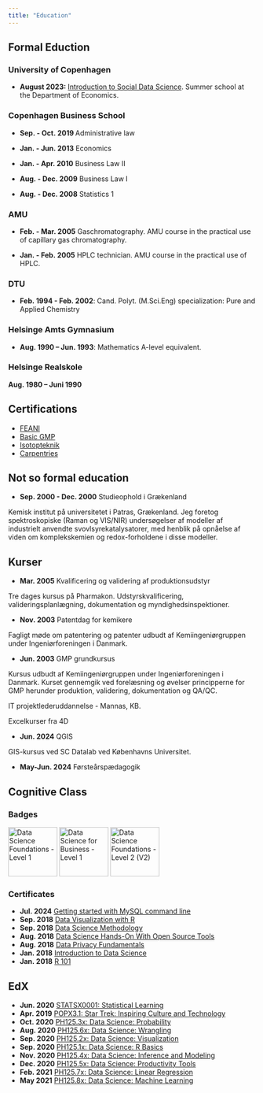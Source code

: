 ```yaml
---
title: "Education"
---
```


## Formal Eduction

### University of Copenhagen

  - **August 2023:** [Introduction to Social Data Science](https://web.archive.org/web/20240112121316/https://kurser.ku.dk/course/a%C3%98kk08216u/). Summer school at the Department of Economics.

### Copenhagen Business School

 - **Sep. - Oct. 2019 ** Administrative law

 - **Jan. - Jun. 2013** Economics

 - **Jan. - Apr. 2010** Business Law II

 - **Aug. - Dec. 2009** Business Law I

 - **Aug. - Dec. 2008** Statistics 1

### AMU

  - **Feb. - Mar. 2005** Gaschromatography. AMU course in the practical use of capillary gas chromatography. 


  - **Jan. - Feb.  2005**  HPLC technician. AMU course in the practical use of  HPLC.


### DTU

  - **Feb. 1994 - Feb. 2002**: Cand. Polyt. (M.Sci.Eng) specialization: Pure and Applied Chemistry

### Helsinge Amts Gymnasium

  - **Aug. 1990 -- Jun. 1993**: Mathematics A-level equivalent.

### Helsinge Realskole
**Aug. 1980 -- Juni 1990**

## Certifications

  - <a href="/documentation/Feani.pdf" target="_blank">FEANI</a>
  - <a href="/documentation/basicgmp.pdf" target="_blank">Basic GMP</a>
  - <a href="/documentation/isotopteknik.pdf" target="_blank">Isotopteknik</a>
  - <a href="/documentation/carpentries.pdf" target="_blank">Carpentries</a>



## Not so formal education

  - **Sep. 2000 - Dec. 2000**  Studieophold i Grækenland

Kemisk institut på universitetet i Patras, Grækenland. Jeg foretog spektroskopiske
(Raman og VIS/NIR) undersøgelser af modeller af industrielt anvendte
svovlsyrekatalysatorer, med henblik på opnåelse af viden om
komplekskemien og redox-forholdene i disse modeller.


## Kurser
  - **Mar. 2005**  Kvalificering og validering af produktionsudstyr

Tre dages kursus på Pharmakon. Udstyrskvalificering, valideringsplanlægning, dokumentation og myndighedsinspektioner.

 
  - **Nov. 2003**  Patentdag for kemikere

Fagligt møde om patentering og patenter udbudt af Kemiingeniørgruppen under Ingeniørforeningen i Danmark.

  - **Jun. 2003** GMP grundkursus

Kursus udbudt af Kemiingeniørgruppen under Ingeniørforeningen i Danmark. Kurset 
gennemgik ved forelæsning og øvelser principperne for GMP herunder produktion,
validering, dokumentation og QA/QC.

IT projektlederuddannelse - Mannas, KB.

Excelkurser fra 4D

  - **Jun. 2024** QGIS

GIS-kursus ved SC Datalab ved Københavns Universitet.

  - **May-Jun. 2024** Førsteårspædagogik

## Cognitive Class

### Badges 


<a href="https://www.credly.com/badges/053f2ef6-e41d-40f4-b06c-4308b384a2fc" target = "_blank"  style="display: inline-block;">
  <img src="/documentation/Data_Sci_Found_Level_1_-_CC_-_2019.png" 
  alt="Data Science Foundations - Level 1" title = "Jan 2018" width="100" height="100">
</a>
<a href="https://www.credly.com/badges/d301a01a-d007-46f6-bdf9-4d12253ea98f" target = "_blank" style="display: inline-block;">
  <img src="/documentation/Data_Sci_Business_Level_1_-_CC_-_2019.png" 
  alt="Data Science for Business - Level 1" title = "Aug. 2018" width="100" height="100">
</a>
<a href="https://www.credly.com/badges/5b5801df-23aa-49d5-89d5-d8182eff0ec2" target = "_blank" style="display: inline-block;">
  <img src="/documentation/Data_Sci_Foundations_Level_2_-_CC_-_2019.png" 
  alt="Data Science Foundations - Level 2 (V2)" title = "Sep. 2018" width="100" height="100">
</a>


### Certificates

  - **Jul. 2024** <a href="https://courses.cognitiveclass.ai/certificates/d4a05a9ebf3447c5b424fd7f312c0129" target="_blank">Getting started with MySQL command line</a>
  - **Sep. 2018** <a href="https://courses.cognitiveclass.ai/certificates/36bc6d90b29e44a28233981afd48ac22" target="_blank">Data Visualization with R</a>
  - **Sep. 2018** <a href="https://courses.cognitiveclass.ai/certificates/b1f199a15949450c9272ad19cb9d82ef" target="_blank">Data Science Methodology</a>
  - **Aug. 2018** <a href="https://courses.cognitiveclass.ai/certificates/c723498c81924f97b3b5bb2bd923abdd" target="_blank">Data Science Hands-On With Open Source Tools</a>
  - **Aug. 2018** <a href="https://courses.cognitiveclass.ai/certificates/1ce8c526992f40609b26c9816a9a3d64" target="_blank">Data Privacy Fundamentals</a>
  - **Jan. 2018** <a href="https://courses.cognitiveclass.ai/certificates/d8b6fa2d0e5b4a53a53717988e5a3511" target="_blank">Introduction to Data Science</a>
  - **Jan. 2018** <a href="https://courses.cognitiveclass.ai/certificates/af4472853909461baae9157481291e1b" target="_blank">R 101</a>


## EdX

  - **Jun. 2020** <a href="https://courses.edx.org/certificates/2c3a8d343e254e7094e47a12f2f19e60" target="_blank">STATSX0001: Statistical Learning </a>
  - **Apr. 2019** <a href="https://courses.edx.org/certificates/e6066e6597a942e8ac929650898a4e32" target="_blank">POPX3.1: Star Trek: Inspiring Culture and Technology </a>
  - **Oct. 2020** <a href="https://courses.edx.org/certificates/3bffecb317a8414e972a73d34af3baf6" target="_blank">PH125.3x: Data Science: Probability </a>
  - **Aug. 2020** <a href="https://courses.edx.org/certificates/fba5f6afb4b04779bddd674e530384cc" target="_blank">PH125.6x: Data Science: Wrangling </a>
  - **Sep. 2020** <a href="https://courses.edx.org/certificates/096454e05a784ee68cf7a2c49c99e42c" target="_blank">PH125.2x: Data Science: Visualization </a>
  - **Sep. 2020** <a href="https://courses.edx.org/certificates/fa9229ea21784c8cbdd33c1f715ad05d" target="_blank">PH125.1x: Data Science: R Basics </a>
  - **Nov. 2020** <a href="https://courses.edx.org/certificates/51e499c834a4460f8fb861716b44808e" target="_blank">PH125.4x: Data Science: Inference and Modeling </a>
  - **Dec. 2020** <a href="https://courses.edx.org/certificates/1926f5b740a24b09918e582b54ed207b" target="_blank">PH125.5x: Data Science: Productivity Tools </a>
  - **Feb. 2021** <a href="https://courses.edx.org/certificates/0838e90237954049a5f1aab8e048269c" target="_blank">PH125.7x: Data Science: Linear Regression </a>
  - **May 2021** <a href="https://courses.edx.org/certificates/b9498acd34114d4a857f1319d7aaee09" target="_blank">PH125.8x: Data Science: Machine Learning</a>
